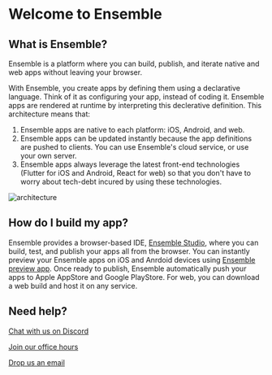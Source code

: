 
# Welcome to Ensemble

## What is Ensemble?

Ensemble is a platform where you can build, publish, and iterate native and web apps without leaving your browser.

With Ensemble, you create apps by defining them using a declarative language. Think of it as configuring your app, instead of coding it. Ensemble apps are rendered at runtime by interpreting this declerative definition. This architecture means that:

1. Ensemble apps are native to each platform: iOS, Android, and web.
2. Ensemble apps can be updated instantly because the app definitions are pushed to clients. You can use Ensemble's cloud service, or use your own server.
3. Ensemble apps always leverage the latest front-end technologies (Flutter for iOS and Android, React for web) so that you don't have to worry about tech-debt incured by using these technologies.

![architecture](/images/architecture.png)

## How do I build my app?

Ensemble provides a browser-based IDE, [Ensemble Studio](https://studio.ensembleui.com), where you can build, test, and publish your apps all from the browser. You can instantly preview your Ensemble apps on iOS and Anrdoid devices using [Ensemble preview app](/test/preview-app). Once ready to publish, Ensemble automatically push your apps to Apple AppStore and Google PlayStore. For web, you can download a web build and host it on any service.

## Need help?

[Chat with us on Discord](https://discord.gg/cEHkJTmn75)

[Join our office hours](https://discord.gg/eJrUWhnRHS?event=1218554330765066310)

[Drop us an email](mailto:hello@ensembleui.com)

<README />
